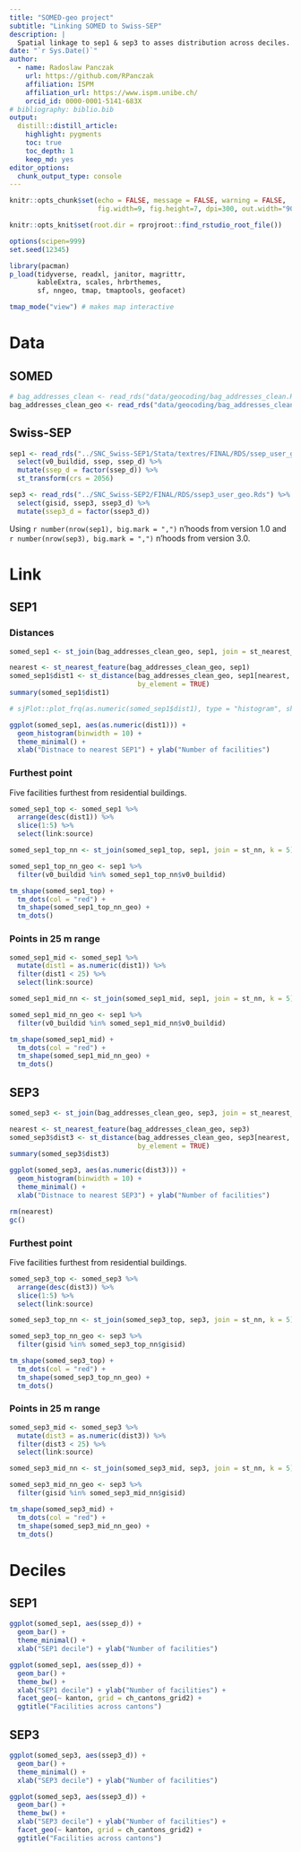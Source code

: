 ```yaml
---
title: "SOMED-geo project"
subtitle: "Linking SOMED to Swiss-SEP"
description: |
  Spatial linkage to sep1 & sep3 to asses distribution across deciles.
date: "`r Sys.Date()`"
author:
  - name: Radoslaw Panczak 
    url: https://github.com/RPanczak
    affiliation: ISPM
    affiliation_url: https://www.ispm.unibe.ch/
    orcid_id: 0000-0001-5141-683X
# bibliography: biblio.bib
output:
  distill::distill_article:
    highlight: pygments
    toc: true
    toc_depth: 1
    keep_md: yes
editor_options: 
  chunk_output_type: console
---
```


<!-- ------------------------------------------------------------ --> 

```r
knitr::opts_chunk$set(echo = FALSE, message = FALSE, warning = FALSE, 
                      fig.width=9, fig.height=7, dpi=300, out.width="900px", out.height="700px")

knitr::opts_knit$set(root.dir = rprojroot::find_rstudio_root_file())

options(scipen=999)
set.seed(12345)

library(pacman) 
p_load(tidyverse, readxl, janitor, magrittr, 
       kableExtra, scales, hrbrthemes,
       sf, nngeo, tmap, tmaptools, geofacet)

tmap_mode("view") # makes map interactive
```

# Data

## SOMED 

```r
# bag_addresses_clean <- read_rds("data/geocoding/bag_addresses_clean.Rds")
bag_addresses_clean_geo <- read_rds("data/geocoding/bag_addresses_clean_geo.Rds")
```

## Swiss-SEP

```r
sep1 <- read_rds("../SNC_Swiss-SEP1/Stata/textres/FINAL/RDS/ssep_user_geo.Rds") %>% 
  select(v0_buildid, ssep, ssep_d) %>%
  mutate(ssep_d = factor(ssep_d)) %>% 
  st_transform(crs = 2056)

sep3 <- read_rds("../SNC_Swiss-SEP2/FINAL/RDS/ssep3_user_geo.Rds") %>%
  select(gisid, ssep3, ssep3_d) %>%
  mutate(ssep3_d = factor(ssep3_d))
```

Using `r number(nrow(sep1), big.mark = ",")` n'hoods from version 1.0 and `r number(nrow(sep3), big.mark = ",")` n'hoods from version 3.0.

# Link

## SEP1

### Distances 

```r
somed_sep1 <- st_join(bag_addresses_clean_geo, sep1, join = st_nearest_feature)

nearest <- st_nearest_feature(bag_addresses_clean_geo, sep1)
somed_sep1$dist1 <- st_distance(bag_addresses_clean_geo, sep1[nearest, ], 
                                by_element = TRUE)
summary(somed_sep1$dist1)

# sjPlot::plot_frq(as.numeric(somed_sep1$dist1), type = "histogram", show.mean = TRUE)

ggplot(somed_sep1, aes(as.numeric(dist1))) + 
  geom_histogram(binwidth = 10) + 
  theme_minimal() +
  xlab("Distnace to nearest SEP1") + ylab("Number of facilities")
```

### Furthest point 

Five facilities furthest from residential buildings.

```r
somed_sep1_top <- somed_sep1 %>% 
  arrange(desc(dist1)) %>% 
  slice(1:5) %>% 
  select(link:source)

somed_sep1_top_nn <- st_join(somed_sep1_top, sep1, join = st_nn, k = 5) 

somed_sep1_top_nn_geo <- sep1 %>% 
  filter(v0_buildid %in% somed_sep1_top_nn$v0_buildid)

tm_shape(somed_sep1_top) +
  tm_dots(col = "red") +
  tm_shape(somed_sep1_top_nn_geo) +
  tm_dots()
```

### Points in 25 m range 

```r
somed_sep1_mid <- somed_sep1 %>% 
  mutate(dist1 = as.numeric(dist1)) %>% 
  filter(dist1 < 25) %>% 
  select(link:source)

somed_sep1_mid_nn <- st_join(somed_sep1_mid, sep1, join = st_nn, k = 5) 

somed_sep1_mid_nn_geo <- sep1 %>% 
  filter(v0_buildid %in% somed_sep1_mid_nn$v0_buildid)

tm_shape(somed_sep1_mid) +
  tm_dots(col = "red") +
  tm_shape(somed_sep1_mid_nn_geo) +
  tm_dots()
```

## SEP3

```r
somed_sep3 <- st_join(bag_addresses_clean_geo, sep3, join = st_nearest_feature)

nearest <- st_nearest_feature(bag_addresses_clean_geo, sep3)
somed_sep3$dist3 <- st_distance(bag_addresses_clean_geo, sep3[nearest, ], 
                                by_element = TRUE)
summary(somed_sep3$dist3)

ggplot(somed_sep3, aes(as.numeric(dist3))) + 
  geom_histogram(binwidth = 10) + 
  theme_minimal() +
  xlab("Distnace to nearest SEP3") + ylab("Number of facilities")
```

```r
rm(nearest)
gc()
```

### Furthest point 

Five facilities furthest from residential buildings.

```r
somed_sep3_top <- somed_sep3 %>% 
  arrange(desc(dist3)) %>% 
  slice(1:5) %>% 
  select(link:source)

somed_sep3_top_nn <- st_join(somed_sep3_top, sep3, join = st_nn, k = 5) 

somed_sep3_top_nn_geo <- sep3 %>% 
  filter(gisid %in% somed_sep3_top_nn$gisid)

tm_shape(somed_sep3_top) +
  tm_dots(col = "red") +
  tm_shape(somed_sep3_top_nn_geo) +
  tm_dots()
```

### Points in 25 m range 

```r
somed_sep3_mid <- somed_sep3 %>% 
  mutate(dist3 = as.numeric(dist3)) %>% 
  filter(dist3 < 25) %>% 
  select(link:source)

somed_sep3_mid_nn <- st_join(somed_sep3_mid, sep3, join = st_nn, k = 5) 

somed_sep3_mid_nn_geo <- sep3 %>% 
  filter(gisid %in% somed_sep3_mid_nn$gisid)

tm_shape(somed_sep3_mid) +
  tm_dots(col = "red") +
  tm_shape(somed_sep3_mid_nn_geo) +
  tm_dots()
```

# Deciles

## SEP1

```r
ggplot(somed_sep1, aes(ssep_d)) + 
  geom_bar() + 
  theme_minimal() +
  xlab("SEP1 decile") + ylab("Number of facilities")
```

```r
ggplot(somed_sep1, aes(ssep_d)) + 
  geom_bar() + 
  theme_bw() +
  xlab("SEP1 decile") + ylab("Number of facilities") +
  facet_geo(~ kanton, grid = ch_cantons_grid2) +
  ggtitle("Facilities across cantons")
```

## SEP3

```r
ggplot(somed_sep3, aes(ssep3_d)) + 
  geom_bar() + 
  theme_minimal() +
  xlab("SEP3 decile") + ylab("Number of facilities")
```

```r
ggplot(somed_sep3, aes(ssep3_d)) + 
  geom_bar() + 
  theme_bw() +
  xlab("SEP3 decile") + ylab("Number of facilities") +
  facet_geo(~ kanton, grid = ch_cantons_grid2) +
  ggtitle("Facilities across cantons")
```




